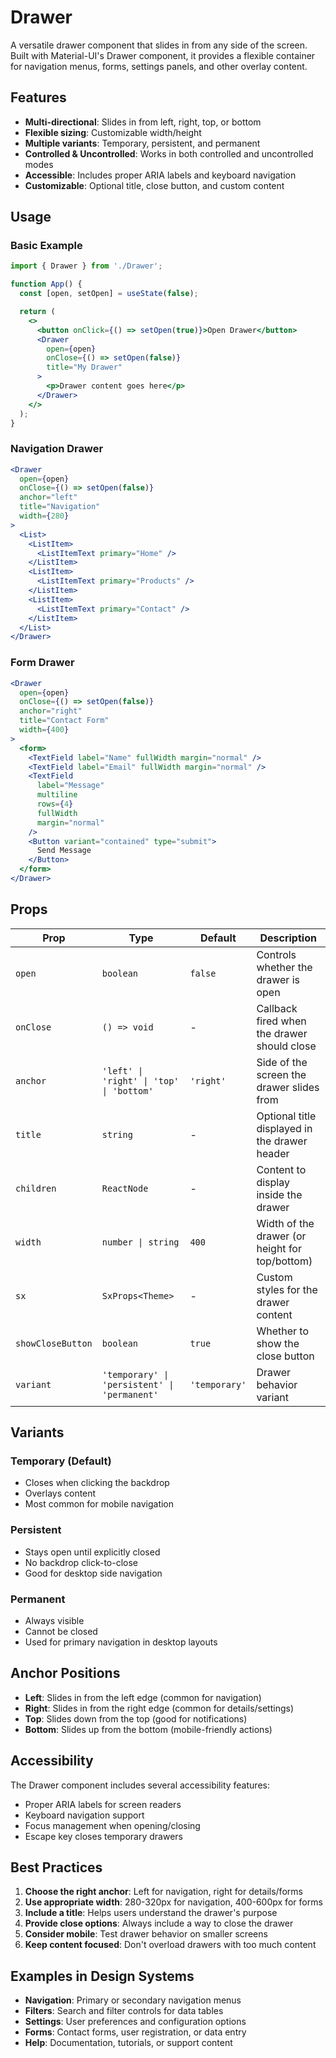 # Drawer

A versatile drawer component that slides in from any side of the screen. Built with Material-UI's Drawer component, it provides a flexible container for navigation menus, forms, settings panels, and other overlay content.

## Features

- **Multi-directional**: Slides in from left, right, top, or bottom
- **Flexible sizing**: Customizable width/height
- **Multiple variants**: Temporary, persistent, and permanent
- **Controlled & Uncontrolled**: Works in both controlled and uncontrolled modes
- **Accessible**: Includes proper ARIA labels and keyboard navigation
- **Customizable**: Optional title, close button, and custom content

## Usage

### Basic Example

```jsx
import { Drawer } from './Drawer';

function App() {
  const [open, setOpen] = useState(false);

  return (
    <>
      <button onClick={() => setOpen(true)}>Open Drawer</button>
      <Drawer
        open={open}
        onClose={() => setOpen(false)}
        title="My Drawer"
      >
        <p>Drawer content goes here</p>
      </Drawer>
    </>
  );
}
```

### Navigation Drawer

```jsx
<Drawer
  open={open}
  onClose={() => setOpen(false)}
  anchor="left"
  title="Navigation"
  width={280}
>
  <List>
    <ListItem>
      <ListItemText primary="Home" />
    </ListItem>
    <ListItem>
      <ListItemText primary="Products" />
    </ListItem>
    <ListItem>
      <ListItemText primary="Contact" />
    </ListItem>
  </List>
</Drawer>
```

### Form Drawer

```jsx
<Drawer
  open={open}
  onClose={() => setOpen(false)}
  anchor="right"
  title="Contact Form"
  width={400}
>
  <form>
    <TextField label="Name" fullWidth margin="normal" />
    <TextField label="Email" fullWidth margin="normal" />
    <TextField 
      label="Message" 
      multiline 
      rows={4} 
      fullWidth 
      margin="normal" 
    />
    <Button variant="contained" type="submit">
      Send Message
    </Button>
  </form>
</Drawer>
```

## Props

| Prop | Type | Default | Description |
|------|------|---------|-------------|
| `open` | `boolean` | `false` | Controls whether the drawer is open |
| `onClose` | `() => void` | - | Callback fired when the drawer should close |
| `anchor` | `'left' \| 'right' \| 'top' \| 'bottom'` | `'right'` | Side of the screen the drawer slides from |
| `title` | `string` | - | Optional title displayed in the drawer header |
| `children` | `ReactNode` | - | Content to display inside the drawer |
| `width` | `number \| string` | `400` | Width of the drawer (or height for top/bottom) |
| `sx` | `SxProps<Theme>` | - | Custom styles for the drawer content |
| `showCloseButton` | `boolean` | `true` | Whether to show the close button |
| `variant` | `'temporary' \| 'persistent' \| 'permanent'` | `'temporary'` | Drawer behavior variant |

## Variants

### Temporary (Default)
- Closes when clicking the backdrop
- Overlays content
- Most common for mobile navigation

### Persistent
- Stays open until explicitly closed
- No backdrop click-to-close
- Good for desktop side navigation

### Permanent
- Always visible
- Cannot be closed
- Used for primary navigation in desktop layouts

## Anchor Positions

- **Left**: Slides in from the left edge (common for navigation)
- **Right**: Slides in from the right edge (common for details/settings)
- **Top**: Slides down from the top (good for notifications)
- **Bottom**: Slides up from the bottom (mobile-friendly actions)

## Accessibility

The Drawer component includes several accessibility features:

- Proper ARIA labels for screen readers
- Keyboard navigation support
- Focus management when opening/closing
- Escape key closes temporary drawers

## Best Practices

1. **Choose the right anchor**: Left for navigation, right for details/forms
2. **Use appropriate width**: 280-320px for navigation, 400-600px for forms
3. **Include a title**: Helps users understand the drawer's purpose
4. **Provide close options**: Always include a way to close the drawer
5. **Consider mobile**: Test drawer behavior on smaller screens
6. **Keep content focused**: Don't overload drawers with too much content

## Examples in Design Systems

- **Navigation**: Primary or secondary navigation menus
- **Filters**: Search and filter controls for data tables
- **Settings**: User preferences and configuration options
- **Forms**: Contact forms, user registration, or data entry
- **Help**: Documentation, tutorials, or support content
